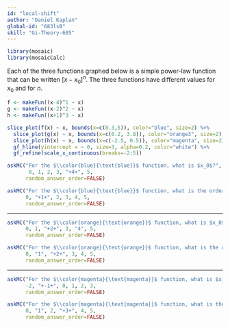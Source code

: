 ```yaml
---
id: "local-shift"
author: "Daniel Kaplan"
global-id: "683lsB"
skill: "Gi-Theory-605"
---
```


```r

library(mosaic)
library(mosaicCalc)
```

Each of the three functions graphed below is a simple power-law function that can be written $\left[x-x_0\right]^n$.  The three functions have different values for $x_0$ and for $n$.

```r
f <- makeFun((x-4)^1 ~ x)
g <- makeFun((x-2)^2 ~ x)
h <- makeFun((x+1)^3 ~ x)

slice_plot(f(x) ~ x, bounds(x=c(0.3,5)), color="blue", size=2) %>%
  slice_plot(g(x) ~ x, bounds(x=c(0.2, 3.8)), color="orange3", size=2) %>%
  slice_plot(h(x) ~ x, bounds(x=c(-2.5, 0.5)), color="magenta", size=2) %>%
  gf_hline(yintercept = ~ 0, size=3, alpha=0.2, color="white") %>%
  gf_refine(scale_x_continuous(breaks=-2:5))
```
```r
askMC("For the $\\color{blue}{\text{blue}}$ function, what is $x_0$?",
       0, 1, 2, 3, "+4+", 5,
      random_answer_order=FALSE)
```

```r
askMC("For the $\\color{blue}{\text{blue}}$ function, what is the order of the polynomial?",
      0, "+1+", 2, 3, 4, 5,
      random_answer_order=FALSE)
```

-----

```r
askMC("For the $\\color{orange}{\text{orange}}$ function, what is $x_0$?",
      0, 1, "+2+", 3, "4", 5,
      random_answer_order=FALSE)
```

```r
askMC("For the $\\color{orange}{\text{orange}}$ function, what is the order of the polynomial?",
      0, "1", "+2+", 3, 4, 5,
      random_answer_order=FALSE)
```

-----

```r
askMC("For the $\\color{magenta}{\text{magenta}}$ function, what is $x_0$?",
      -2, "+-1+", 0, 1, 2, 3,
      random_answer_order=FALSE)
```

```r
askMC("For the $\\color{magenta}{\text{magenta}}$ function, what is the order of the polynomial?",
      0, "1", 2, "+3+", 4, 5,
      random_answer_order=FALSE)
```

